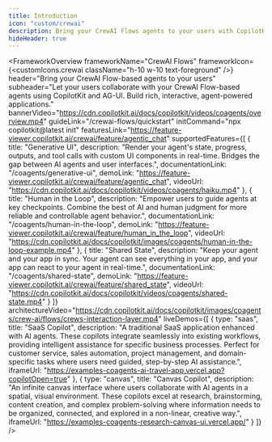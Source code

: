 ```yaml
---
title: Introduction
icon: "custom/crewai"
description: Bring your CrewAI Flows agents to your users with CopilotKit.
hideHeader: true
---
```



<FrameworkOverview
  frameworkName="CrewAI Flows"
  frameworkIcon={<customIcons.crewai className="h-10 w-10 text-foreground" />}
  header="Bring your CrewAI Flow-based agents to your users"
  subheader="Let your users collaborate with your CrewAI Flow-based agents using CopilotKit and AG-UI. Build rich, interactive, agent-powered applications."
  bannerVideo="https://cdn.copilotkit.ai/docs/copilotkit/videos/coagents/overview.mp4"
  guideLink="/crewai-flows/quickstart"
  initCommand="npx copilotkit@latest init"
  featuresLink="https://feature-viewer.copilotkit.ai/crewai/feature/agentic_chat"
  supportedFeatures={[
    {
      title: "Generative UI",
      description: "Render your agent's state, progress, outputs, and tool calls with custom UI components in real-time. Bridges the gap between AI agents and user interfaces.",
      documentationLink: "/coagents/generative-ui",
      demoLink: "https://feature-viewer.copilotkit.ai/crewai/feature/agentic_chat",
      videoUrl: "https://cdn.copilotkit.ai/docs/copilotkit/videos/coagents/haiku.mp4"
    },
    {
      title: "Human in the Loop",
      description: "Empower users to guide agents at key checkpoints. Combine the best of AI and human judgment for more reliable and controllable agent behavior.",
      documentationLink: "/coagents/human-in-the-loop",
      demoLink: "https://feature-viewer.copilotkit.ai/crewai/feature/human_in_the_loop",
      videoUrl: "https://cdn.copilotkit.ai/docs/copilotkit/images/coagents/human-in-the-loop-example.mp4"
    },
    {
      title: "Shared State",
      description: "Keep your agent and your app in sync. Your agent can see everything in your app, and your app can react to your agent in real-time.",
      documentationLink: "/coagents/shared-state",
      demoLink: "https://feature-viewer.copilotkit.ai/crewai/feature/shared_state",
      videoUrl: "https://cdn.copilotkit.ai/docs/copilotkit/videos/coagents/shared-state.mp4"
    }
  ]}
  architectureVideo="https://cdn.copilotkit.ai/docs/copilotkit/images/coagents/crew-ai/flows/crews-interaction-layer.mp4"
  liveDemos={[
    {
      type: "saas",
      title: "SaaS Copilot",
      description: "A traditional SaaS application enhanced with AI agents. These copilots integrate seamlessly into existing workflows, providing intelligent assistance for specific business processes. Perfect for customer service, sales automation, project management, and domain-specific tasks where users need guided, step-by-step AI assistance.",
      iframeUrl: "https://examples-coagents-ai-travel-app.vercel.app?copilotOpen=true"
    },
    {
      type: "canvas",
      title: "Canvas Copilot",
      description: "An infinite canvas interface where users collaborate with AI agents in a spatial, visual environment. These copilots excel at research, brainstorming, content creation, and complex problem-solving where information needs to be organized, connected, and explored in a non-linear, creative way.",
      iframeUrl: "https://examples-coagents-research-canvas-ui.vercel.app/"
    }
  ]}
/>
